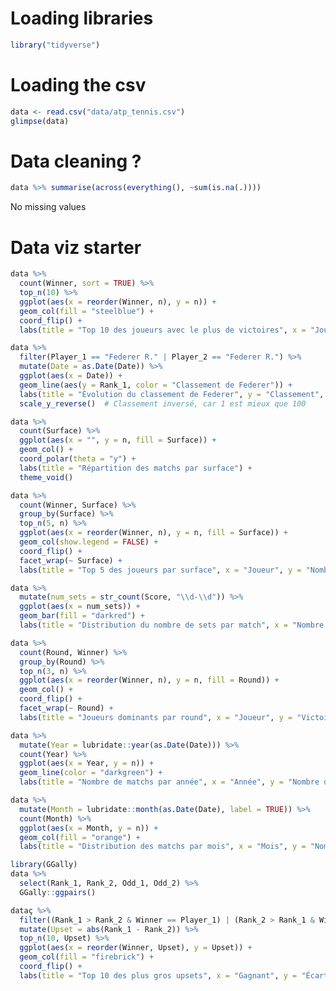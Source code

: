# Loading libraries

```r
library("tidyverse")
```



# Loading the csv

```r
data <- read.csv("data/atp_tennis.csv")
glimpse(data)
```
# Data cleaning ?

```r
data %>% summarise(across(everything(), ~sum(is.na(.))))
```

No missing values

# Data viz starter

```r
data %>%
  count(Winner, sort = TRUE) %>%
  top_n(10) %>%
  ggplot(aes(x = reorder(Winner, n), y = n)) +
  geom_col(fill = "steelblue") +
  coord_flip() +
  labs(title = "Top 10 des joueurs avec le plus de victoires", x = "Joueur", y = "Nombre de victoires")

```


```r
data %>%
  filter(Player_1 == "Federer R." | Player_2 == "Federer R.") %>%
  mutate(Date = as.Date(Date)) %>%
  ggplot(aes(x = Date)) +
  geom_line(aes(y = Rank_1, color = "Classement de Federer")) +
  labs(title = "Évolution du classement de Federer", y = "Classement", x = "Date") +
  scale_y_reverse()  # Classement inversé, car 1 est mieux que 100

```



```r
data %>%
  count(Surface) %>%
  ggplot(aes(x = "", y = n, fill = Surface)) +
  geom_col() +
  coord_polar(theta = "y") +
  labs(title = "Répartition des matchs par surface") +
  theme_void()

```


```r
data %>%
  count(Winner, Surface) %>%
  group_by(Surface) %>%
  top_n(5, n) %>%
  ggplot(aes(x = reorder(Winner, n), y = n, fill = Surface)) +
  geom_col(show.legend = FALSE) +
  coord_flip() +
  facet_wrap(~ Surface) +
  labs(title = "Top 5 des joueurs par surface", x = "Joueur", y = "Nombre de victoires")

```


```r
data %>%
  mutate(num_sets = str_count(Score, "\\d-\\d")) %>%
  ggplot(aes(x = num_sets)) +
  geom_bar(fill = "darkred") +
  labs(title = "Distribution du nombre de sets par match", x = "Nombre de sets", y = "Nombre de matchs")

```


```r
data %>%
  count(Round, Winner) %>%
  group_by(Round) %>%
  top_n(3, n) %>%
  ggplot(aes(x = reorder(Winner, n), y = n, fill = Round)) +
  geom_col() +
  coord_flip() +
  facet_wrap(~ Round) +
  labs(title = "Joueurs dominants par round", x = "Joueur", y = "Victoires")

```




```r
data %>%
  mutate(Year = lubridate::year(as.Date(Date))) %>%
  count(Year) %>%
  ggplot(aes(x = Year, y = n)) +
  geom_line(color = "darkgreen") +
  labs(title = "Nombre de matchs par année", x = "Année", y = "Nombre de matchs")

```


```r
data %>%
  mutate(Month = lubridate::month(as.Date(Date), label = TRUE)) %>%
  count(Month) %>%
  ggplot(aes(x = Month, y = n)) +
  geom_col(fill = "orange") +
  labs(title = "Distribution des matchs par mois", x = "Mois", y = "Nombre de matchs")

```


```r
library(GGally)
data %>%
  select(Rank_1, Rank_2, Odd_1, Odd_2) %>%
  GGally::ggpairs()

```




```r
dataç %>%
  filter((Rank_1 > Rank_2 & Winner == Player_1) | (Rank_2 > Rank_1 & Winner == Player_2)) %>%
  mutate(Upset = abs(Rank_1 - Rank_2)) %>%
  top_n(10, Upset) %>%
  ggplot(aes(x = reorder(Winner, Upset), y = Upset)) +
  geom_col(fill = "firebrick") +
  coord_flip() +
  labs(title = "Top 10 des plus gros upsets", x = "Gagnant", y = "Écart de classement")

```

